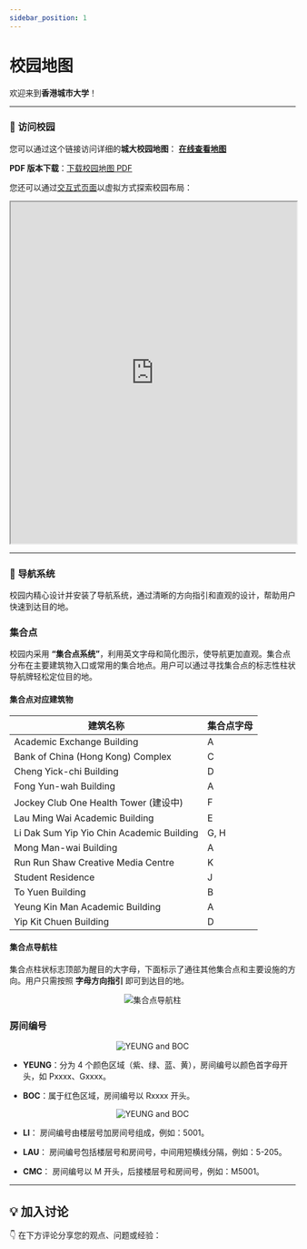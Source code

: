 ```yaml
---
sidebar_position: 1
---
```



# 校园地图
欢迎来到**香港城市大学**！

---

### 📍 **访问校园**
您可以通过这个链接访问详细的**城大校园地图**：
[**在线查看地图**](https://www.cityu.edu.hk/about/campus/map)

**PDF 版本下载**：[下载校园地图 PDF](https://www.cityu.edu.hk/cdo/download/CampusDirectory.pdf)

您还可以通过[交互式页面](https://www.cityu.edu.hk/tour/)以虚拟方式探索校园布局：
<div align="center" className={styles.imageContainer}>
    <iframe
        className={styles.heroImage}
        src="https://www.cityu.edu.hk/tour/"
        width="100%"
        height="600"
        >
    </iframe>
</div>



---

### 🧭 **导航系统**
校园内精心设计并安装了导航系统，通过清晰的方向指引和直观的设计，帮助用户快速到达目的地。
### 集合点
校园内采用 **“集合点系统”**，利用英文字母和简化图示，使导航更加直观。集合点分布在主要建筑物入口或常用的集合地点。用户可以通过寻找集合点的标志性柱状导航牌轻松定位目的地。

#### 集合点对应建筑物
| **建筑名称**                              | **集合点字母** |
|-----------------------------------------|----------------|
| Academic Exchange Building              | A              |
| Bank of China (Hong Kong) Complex       | C              |
| Cheng Yick-chi Building                 | D              |
| Fong Yun-wah Building                   | A              |
| Jockey Club One Health Tower (建设中)     | F              |
| Lau Ming Wai Academic Building          | E              |
| Li Dak Sum Yip Yio Chin Academic Building | G, H          |
| Mong Man-wai Building                   | A              |
| Run Run Shaw Creative Media Centre      | K              |
| Student Residence                       | J              |
| To Yuen Building                        | B              |
| Yeung Kin Man Academic Building         | A              |
| Yip Kit Chuen Building                  | D              |

#### 集合点导航柱
集合点柱状标志顶部为醒目的大字母，下面标示了通往其他集合点和主要设施的方向。用户只需按照 **字母方向指引** 即可到达目的地。
<div align="center" className={styles.imageContainer}>
    <img
        className={styles.heroImage}
        src="https://cityuhk.cn/img/Gathering-Point.png"
        alt="集合点导航柱"
        style={{
            width: "80%",
            maxWidth: "600px"
        }}
    />
</div>

### **房间编号**
<div align="center" className={styles.imageContainer}>
    <img
        className={styles.heroImage}
        src="https://cityuhk.cn/img/campus.png"
        alt="YEUNG and BOC"
        style={{
            width: "80%",
            maxWidth: "600px",
        }}
    />
</div>

- **YEUNG**：分为 4 个颜色区域（紫、绿、蓝、黄），房间编号以颜色首字母开头，如 Pxxxx、Gxxxx。

- **BOC**：属于红色区域，房间编号以 Rxxxx 开头。

<div align="center" className={styles.imageContainer}>
    <img
        className={styles.heroImage}
        src="https://cityuhk.cn/img/yeung.png"
        alt="YEUNG and BOC"
        style={{
            width: "80%",
            maxWidth: "600px",
        }}
    />
</div>

- **LI**：
房间编号由楼层号加房间号组成，例如：5001。

- **LAU**：
房间编号包括楼层号和房间号，中间用短横线分隔，例如：5-205。

- **CMC**：
房间编号以 M 开头，后接楼层号和房间号，例如：M5001。

---

## **💡 加入讨论**

👇 在下方评论分享您的观点、问题或经验：
<Utterances />

